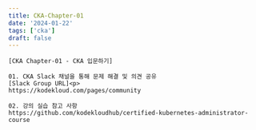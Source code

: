 ```yaml
---
title: CKA-Chapter-01
date: '2024-01-22'
tags: ['cka']
draft: false
---
```



``` 
[CKA Chapter-01 - CKA 입문하기]

01. CKA Slack 채널을 통해 문제 해결 및 의견 공유
[Slack Group URL]<p>
https://kodekloud.com/pages/community

02. 강의 실습 참고 사항
https://github.com/kodekloudhub/certified-kubernetes-administrator-course
```